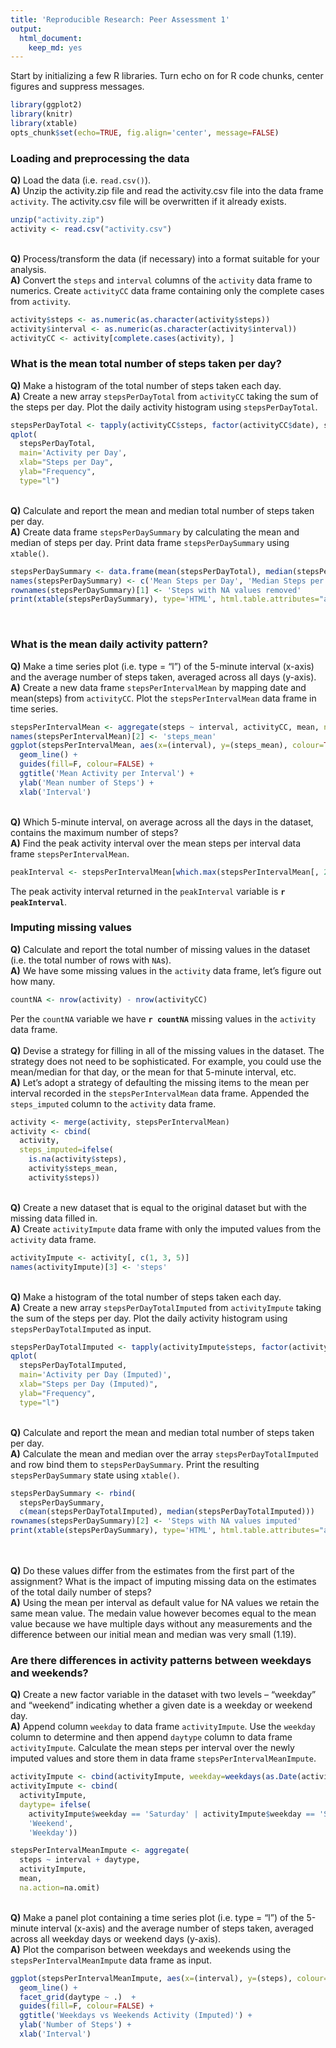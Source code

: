 ```yaml
---
title: 'Reproducible Research: Peer Assessment 1'
output:
  html_document:
    keep_md: yes
---
```


Start by initializing a few R libraries. Turn echo on for R code chunks, center figures and suppress messages.
```r
library(ggplot2)
library(knitr)
library(xtable)
opts_chunk$set(echo=TRUE, fig.align='center', message=FALSE)
```

### Loading and preprocessing the data
**Q)** Load the data (i.e. `read.csv()`).  
**A)** Unzip the activity.zip file and read the activity.csv file into the data frame `activity`. The activity.csv file will be overwritten if it already exists.
```r
unzip("activity.zip")
activity <- read.csv("activity.csv")
```
<br>
**Q)** Process/transform the data (if necessary) into a format suitable for your analysis.  
**A)** Convert the `steps` and `interval` columns of the `activity` data frame to numerics. Create `activityCC` data frame containing only the complete cases from `activity`.
```r
activity$steps <- as.numeric(as.character(activity$steps))
activity$interval <- as.numeric(as.character(activity$interval))
activityCC <- activity[complete.cases(activity), ]
```

### What is the mean total number of steps taken per day?
**Q)** Make a histogram of the total number of steps taken each day.  
**A)** Create a new array `stepsPerDayTotal` from `activityCC` taking the sum of the steps per day. Plot the daily activity histogram using `stepsPerDayTotal`.
```r
stepsPerDayTotal <- tapply(activityCC$steps, factor(activityCC$date), sum, na.rm=T)
qplot(
  stepsPerDayTotal, 
  main='Activity per Day', 
  xlab="Steps per Day", 
  ylab="Frequency", 
  type="l")
```
<br>
**Q)** Calculate and report the mean and median total number of steps taken per day.  
**A)** Create data frame `stepsPerDaySummary` by calculating the mean and median of steps per day. Print data frame `stepsPerDaySummary` using `xtable()`.
```r
stepsPerDaySummary <- data.frame(mean(stepsPerDayTotal), median(stepsPerDayTotal))
names(stepsPerDaySummary) <- c('Mean Steps per Day', 'Median Steps per Day')
rownames(stepsPerDaySummary)[1] <- 'Steps with NA values removed'
print(xtable(stepsPerDaySummary), type='HTML', html.table.attributes="align='center', border='2px', width='600px'")
```
<br>

### What is the mean daily activity pattern?
**Q)** Make a time series plot (i.e. type = "l") of the 5-minute interval (x-axis) and the average number of steps taken, averaged across all days (y-axis).  
**A)** Create a new data frame `stepsPerIntervalMean` by mapping date and mean(steps) from `activityCC`. Plot the `stepsPerIntervalMean` data frame in time series.
```r
stepsPerIntervalMean <- aggregate(steps ~ interval, activityCC, mean, na.action=na.omit)
names(stepsPerIntervalMean)[2] <- 'steps_mean'
ggplot(stepsPerIntervalMean, aes(x=(interval), y=(steps_mean), colour=TRUE), guide=FALSE) +
  geom_line() + 
  guides(fill=F, colour=FALSE) +
  ggtitle('Mean Activity per Interval') +
  ylab('Mean number of Steps') + 
  xlab('Interval')
```
<br>
**Q)** Which 5-minute interval, on average across all the days in the dataset, contains the maximum number of steps?  
**A)** Find the peak activity interval over the mean steps per interval data frame `stepsPerIntervalMean`.
```r
peakInterval <- stepsPerIntervalMean[which.max(stepsPerIntervalMean[, 2]), ]$interval
```
The peak activity interval returned in the `peakInterval` variable is **`r peakInterval`**.
 
### Imputing missing values
**Q)** Calculate and report the total number of missing values in the dataset (i.e. the total number of rows with `NA`s).  
**A)** We have some missing values in the `activity` data frame, let's figure out how many.
```r
countNA <- nrow(activity) - nrow(activityCC)
```
Per the `countNA` variable we have **`r countNA`** missing values in the `activity` data frame.  
<br>
**Q)** Devise a strategy for filling in all of the missing values in the dataset. The strategy does not need to be sophisticated. For example, you could use the mean/median for that day, or the mean for that 5-minute interval, etc.  
**A)** Let's adopt a strategy of defaulting the missing items to the mean per interval recorded in the `stepsPerIntervalMean` data frame. Appended the `steps_imputed` column to the `activity` data frame.
```r
activity <- merge(activity, stepsPerIntervalMean)
activity <- cbind(
  activity, 
  steps_imputed=ifelse(
    is.na(activity$steps), 
    activity$steps_mean,
    activity$steps))
```
<br>
**Q)** Create a new dataset that is equal to the original dataset but with the missing data filled in.  
**A)** Create `activityImpute` data frame with only the imputed values from the `activity` data frame.
```r
activityImpute <- activity[, c(1, 3, 5)]
names(activityImpute)[3] <- 'steps'
```
<br>
**Q)** Make a histogram of the total number of steps taken each day.  
**A)** Create a new array `stepsPerDayTotalImputed` from `activityImpute` taking the sum of the steps per day. Plot the daily activity histogram using `stepsPerDayTotalImputed` as input.
```r
stepsPerDayTotalImputed <- tapply(activityImpute$steps, factor(activityImpute$date), sum, na.rm=T)
qplot(
  stepsPerDayTotalImputed, 
  main='Activity per Day (Imputed)', 
  xlab="Steps per Day (Imputed)", 
  ylab="Frequency", 
  type="l")
```
<br>
**Q)** Calculate and report the mean and median total number of steps taken per day.  
**A)** Calculate the mean and median over the array `stepsPerDayTotalImputed` and row bind them to `stepsPerDaySummary`. Print the resulting `stepsPerDaySummary` state using `xtable()`.
```r
stepsPerDaySummary <- rbind(
  stepsPerDaySummary, 
  c(mean(stepsPerDayTotalImputed), median(stepsPerDayTotalImputed)))
rownames(stepsPerDaySummary)[2] <- 'Steps with NA values imputed'
print(xtable(stepsPerDaySummary), type='HTML', html.table.attributes="align='center', border='2px', width='600px'")
```
<br>
<br>
**Q)** Do these values differ from the estimates from the first part of the assignment? What is the impact of imputing missing data on the estimates of the total daily number of steps?  
**A)** Using the mean per interval as default value for NA values we retain the same mean value. The medain value however becomes equal to the mean value because we have multiple days without any measurements and the difference between our initial mean and median was very small (1.19).

### Are there differences in activity patterns between weekdays and weekends?
**Q)** Create a new factor variable in the dataset with two levels – “weekday” and “weekend” indicating whether a given date is a weekday or weekend day.  
**A)** Append column `weekday` to data frame `activityImpute`. Use the `weekday` column to determine and then append `daytype` column to data frame `activityImpute`. Calculate the mean steps per interval over the newly imputed values and store them in data frame `stepsPerIntervalMeanImpute`.
```r
activityImpute <- cbind(activityImpute, weekday=weekdays(as.Date(activityImpute$date)))
activityImpute <- cbind(
  activityImpute, 
  daytype= ifelse(
    activityImpute$weekday == 'Saturday' | activityImpute$weekday == 'Sunday',
    'Weekend', 
    'Weekday'))

stepsPerIntervalMeanImpute <- aggregate(
  steps ~ interval + daytype, 
  activityImpute, 
  mean, 
  na.action=na.omit)
```
<br>
**Q)** Make a panel plot containing a time series plot (i.e. type = "l") of the 5-minute interval (x-axis) and the average number of steps taken, averaged across all weekday days or weekend days (y-axis).  
**A)** Plot the comparison between weekdays and weekends using the `stepsPerIntervalMeanImpute` data frame as input.
```r
ggplot(stepsPerIntervalMeanImpute, aes(x=(interval), y=(steps), colour=daytype), guide=FALSE) +
  geom_line() + 
  facet_grid(daytype ~ .)  + 
  guides(fill=F, colour=FALSE) +
  ggtitle('Weekdays vs Weekends Activity (Imputed)') +
  ylab('Number of Steps') + 
  xlab('Interval')  
```